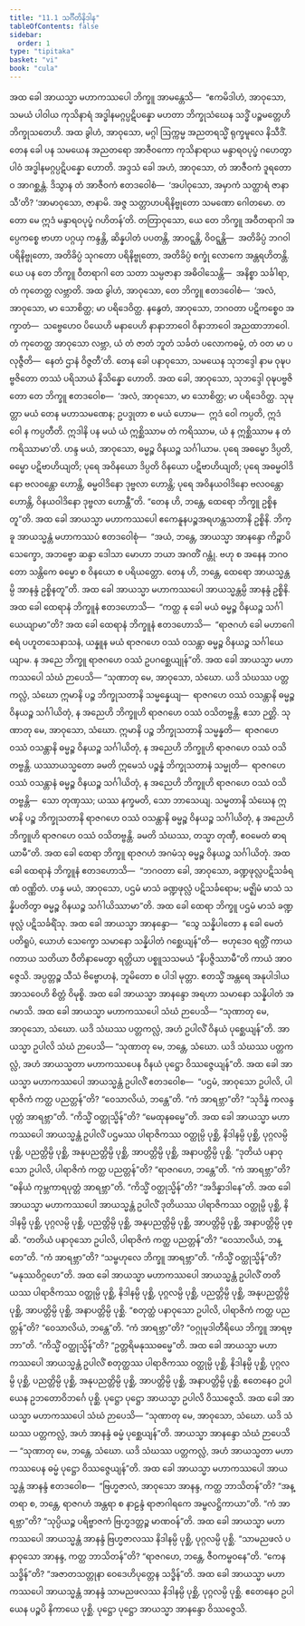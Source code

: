 ```yaml
---
title: "11.1 သင်္ဂီတိနိဒါန"
tableOfContents: false
sidebar:
  order: 1
type: "tipitaka"
basket: "vi"
book: "cula"
---
```



<DynamicBreadcrumb />

<Division number="437" book="cula" e="ch" v="4" p="480">

<Paragraph number="2176" book="cula">
အထ ခေါ အာယသ္မာ မဟာကဿပေါ ဘိက္ခူ အာမန္တေသိ—  “ဧကမိဒါဟံ, အာဝုသော, သမယံ ပါဝါယ ကုသိနာရံ အဒ္ဓါနမဂ္ဂပ္ပဋိပန္နော မဟတာ ဘိက္ခုသံဃေန သဒ္ဓိံ ပဉ္စမတ္တေဟိ ဘိက္ခုသတေဟိ. အထ ခွါဟံ, အာဝုသော, မဂ္ဂါ ဩက္ကမ္မ အညတရသ္မိံ ရုက္ခမူလေ နိသီဒိံ.
</Paragraph>

<Paragraph number="2177" book="cula">
တေန ခေါ ပန သမယေန အညတရော အာဇီဝကော ကုသိနာရာယ မန္ဒာရဝပုပ္ဖံ ဂဟေတွာ ပါဝံ အဒ္ဓါနမဂ္ဂပ္ပဋိပန္နော ဟောတိ. အဒ္ဒသံ ခေါ အဟံ, အာဝုသော, တံ အာဇီဝကံ ဒူရတောဝ အာဂစ္ဆန္တံ. ဒိသွာန တံ အာဇီဝကံ ဧတဒဝေါစံ—  ‘အပါဝုသော, အမှာကံ သတ္ထာရံ ဇာနာသီ’တိ? ‘အာမာဝုသော, ဇာနာမိ. အဇ္ဇ သတ္တာဟပရိနိဗ္ဗုတော သမဏော ဂေါတမော. တတော မေ ဣဒံ မန္ဒာရဝပုပ္ဖံ ဂဟိတန်’တိ. တတြာဝုသော, ယေ တေ ဘိက္ခူ အဝီတရာဂါ အပ္ပေကစ္စေ ဗာဟာ ပဂ္ဂယှ ကန္ဒန္တိ, ဆိန္နပါတံ ပပတန္တိ, အာဝဋ္ဋန္တိ, ဝိဝဋ္ဋန္တိ—  အတိခိပ္ပံ ဘဂဝါ ပရိနိဗ္ဗုတော, အတိခိပ္ပံ သုဂတော ပရိနိဗ္ဗုတော, အတိခိပ္ပံ စက္ခုံ လောကေ အန္တရဟိတန္တိ. ယေ ပန တေ ဘိက္ခူ ဝီတရာဂါ တေ သတာ သမ္ပဇာနာ အဓိဝါသေန္တိ—  အနိစ္စာ သင်္ခါရာ, တံ ကုတေတ္ထ လဗ္ဘာတိ.
</Paragraph>

<Paragraph number="2178" book="cula">
အထ ခွါဟံ, အာဝုသော, တေ ဘိက္ခူ ဧတဒဝေါစံ—  ‘အလံ, အာဝုသော, မာ သောစိတ္ထ; မာ ပရိဒေဝိတ္ထ. နနွေတံ, အာဝုသော, ဘဂဝတာ ပဋိကစ္စေဝ အက္ခာတံ—  သဗ္ဗေဟေဝ ပိယေဟိ မနာပေဟိ နာနာဘာဝေါ ဝိနာဘာဝေါ အညထာဘာဝေါ. တံ ကုတေတ္ထ အာဝုသော လဗ္ဘာ, ယံ တံ ဇာတံ ဘူတံ သင်္ခတံ ပလောကဓမ္မံ, တံ ဝတ မာ ပလုဇ္ဇီတိ—  နေတံ ဌာနံ ဝိဇ္ဇတီ’တိ.
</Paragraph>

<Paragraph number="2179" book="cula">
တေန ခေါ ပနာဝုသော, သမယေန သုဘဒ္ဒေါ နာမ ဝုဍ္ဎပဗ္ဗဇိတော တဿံ ပရိသာယံ နိသိန္နော ဟောတိ. အထ ခေါ, အာဝုသော, သုဘဒ္ဒေါ ဝုဍ္ဎပဗ္ဗဇိတော တေ ဘိက္ခူ ဧတဒဝေါစ—  ‘အလံ, အာဝုသော, မာ သောစိတ္ထ; မာ ပရိဒေဝိတ္ထ. သုမုတ္တာ မယံ တေန မဟာသမဏေန; ဥပဒ္ဒုတာ စ မယံ ဟောမ—  ဣဒံ ဝေါ ကပ္ပတိ, ဣဒံ ဝေါ န ကပ္ပတီတိ. ဣဒါနိ ပန မယံ ယံ ဣစ္ဆိဿာမ တံ ကရိဿာမ, ယံ န ဣစ္ဆိဿာမ န တံ ကရိဿာမာ’တိ. ဟန္ဒ မယံ, အာဝုသော, ဓမ္မဉ္စ ဝိနယဉ္စ သင်္ဂါယာမ. ပုရေ အဓမ္မော ဒိပ္ပတိ, ဓမ္မော ပဋိဗာဟိယျတိ; ပုရေ အဝိနယော ဒိပ္ပတိ ဝိနယော ပဋိဗာဟိယျတိ; ပုရေ အဓမ္မဝါဒိနော ဗလဝန္တော ဟောန္တိ, ဓမ္မဝါဒိနော ဒုဗ္ဗလာ ဟောန္တိ; ပုရေ အဝိနယဝါဒိနော ဗလဝန္တော ဟောန္တိ, ဝိနယဝါဒိနော ဒုဗ္ဗလာ ဟောန္တီ”တိ.
</Paragraph>

<Paragraph number="2180" book="cula">
“တေန ဟိ, ဘန္တေ, ထေရော ဘိက္ခူ ဥစ္စိနတူ”တိ. အထ ခေါ အာယသ္မာ မဟာကဿပေါ ဧကေနူနပဉ္စအရဟန္တသတာနိ ဥစ္စိနိ. ဘိက္ခူ အာယသ္မန္တံ မဟာကဿပံ ဧတဒဝေါစုံ—  “အယံ, ဘန္တေ, အာယသ္မာ အာနန္ဒော ကိဉ္စာပိ သေက္ခော, အဘဗ္ဗော ဆန္ဒာ ဒေါသာ မောဟာ ဘယာ အဂတိံ ဂန္တုံ. ဗဟု စ အနေန ဘဂဝတော သန္တိကေ ဓမ္မော စ ဝိနယော စ ပရိယတ္တော. တေန ဟိ, ဘန္တေ, ထေရော အာယသ္မန္တမ္ပိ အာနန္ဒံ ဥစ္စိနတူ”တိ. အထ ခေါ အာယသ္မာ မဟာကဿပေါ အာယသ္မန္တမ္ပိ အာနန္ဒံ ဥစ္စိနိ.
</Paragraph>

<Paragraph number="2181" book="cula">
အထ ခေါ ထေရာနံ ဘိက္ခူနံ ဧတဒဟောသိ—  “ကတ္ထ နု ခေါ မယံ ဓမ္မဉ္စ ဝိနယဉ္စ သင်္ဂါယေယျာမာ”တိ? အထ ခေါ ထေရာနံ ဘိက္ခူနံ ဧတဒဟောသိ—  “ရာဇဂဟံ ခေါ မဟာဂေါစရံ ပဟူတသေနာသနံ, ယန္နူန မယံ ရာဇဂဟေ ဝဿံ ဝသန္တာ ဓမ္မဉ္စ ဝိနယဉ္စ သင်္ဂါယေယျာမ. န အညေ ဘိက္ခူ ရာဇဂဟေ ဝဿံ ဥပဂစ္ဆေယျုန်”တိ.
</Paragraph>

<Paragraph number="2182" book="cula">
အထ ခေါ အာယသ္မာ မဟာကဿပေါ သံဃံ ဉာပေသိ—
</Paragraph>

</Division>
<Division number="438" book="cula" e="ch" v="4" p="481">

<Paragraph number="2183" book="cula">
“သုဏာတု မေ, အာဝုသော, သံဃော. ယဒိ သံဃဿ ပတ္တကလ္လံ, သံဃော ဣမာနိ ပဉ္စ ဘိက္ခုသတာနိ သမ္မန္နေယျ—  ရာဇဂဟေ ဝဿံ ဝသန္တာနိ ဓမ္မဉ္စ ဝိနယဉ္စ သင်္ဂါယိတုံ, န အညေဟိ ဘိက္ခူဟိ ရာဇဂဟေ ဝဿံ ဝသိတဗ္ဗန္တိ. ဧသာ ဉတ္တိ.
</Paragraph>

<Paragraph number="2184" book="cula">
သုဏာတု မေ, အာဝုသော, သံဃော. ဣမာနိ ပဉ္စ ဘိက္ခုသတာနိ သမ္မန္နတိ—  ရာဇဂဟေ ဝဿံ ဝသန္တာနိ ဓမ္မဉ္စ ဝိနယဉ္စ သင်္ဂါယိတုံ, န အညေဟိ ဘိက္ခူဟိ ရာဇဂဟေ ဝဿံ ဝသိတဗ္ဗန္တိ. ယဿာယသ္မတော ခမတိ ဣမေသံ ပဉ္စန္နံ ဘိက္ခုသတာနံ သမ္မုတိ—  ရာဇဂဟေ ဝဿံ ဝသန္တာနံ ဓမ္မဉ္စ ဝိနယဉ္စ သင်္ဂါယိတုံ, န အညေဟိ ဘိက္ခူဟိ ရာဇဂဟေ ဝဿံ ဝသိတဗ္ဗန္တိ—  သော တုဏှဿ; ယဿ နက္ခမတိ, သော ဘာသေယျ.
</Paragraph>

<Paragraph number="2185" book="cula">
သမ္မတာနိ သံဃေန ဣမာနိ ပဉ္စ ဘိက္ခုသတာနိ ရာဇဂဟေ ဝဿံ ဝသန္တာနိ ဓမ္မဉ္စ ဝိနယဉ္စ သင်္ဂါယိတုံ, န အညေဟိ ဘိက္ခူဟိ ရာဇဂဟေ ဝဿံ ဝသိတဗ္ဗန္တိ. ခမတိ သံဃဿ, တသ္မာ တုဏှီ, ဧဝမေတံ ဓာရယာမီ”တိ.
</Paragraph>

<Paragraph number="2186" book="cula">
အထ ခေါ ထေရာ ဘိက္ခူ ရာဇဂဟံ အဂမံသု ဓမ္မဉ္စ ဝိနယဉ္စ သင်္ဂါယိတုံ. အထ ခေါ ထေရာနံ ဘိက္ခူနံ ဧတဒဟောသိ—  “ဘဂဝတာ ခေါ, အာဝုသော, ခဏ္ဍဖုလ္လပဋိသင်္ခရဏံ ဝဏ္ဏိတံ. ဟန္ဒ မယံ, အာဝုသော, ပဌမံ မာသံ ခဏ္ဍဖုလ္လံ ပဋိသင်္ခရောမ; မဇ္ဈိမံ မာသံ သန္နိပတိတွာ ဓမ္မဉ္စ ဝိနယဉ္စ သင်္ဂါယိဿာမာ”တိ.
</Paragraph>

<Paragraph number="2187" book="cula">
အထ ခေါ ထေရာ ဘိက္ခူ ပဌမံ မာသံ ခဏ္ဍဖုလ္လံ ပဋိသင်္ခရိံသု. အထ ခေါ အာယသ္မာ အာနန္ဒော—  “သွေ သန္နိပါတော န ခေါ မေတံ ပတိရူပံ, ယောဟံ သေက္ခော သမာနော သန္နိပါတံ ဂစ္ဆေယျန်”တိ—  ဗဟုဒေဝ ရတ္တိံ ကာယဂတာယ သတိယာ ဝီတိနာမေတွာ ရတ္တိယာ ပစ္စူသသမယံ “နိပဇ္ဇိဿာမီ”တိ ကာယံ အာဝဇ္ဇေသိ. အပ္ပတ္တဉ္စ သီသံ ဗိဗ္ဗောဟနံ, ဘူမိတော စ ပါဒါ မုတ္တာ. ဧတသ္မိံ အန္တရေ အနုပါဒါယ အာသဝေဟိ စိတ္တံ ဝိမုစ္စိ.
</Paragraph>

</Division>
<Division number="439" book="cula" e="ch" v="4" p="482">

<Paragraph number="2188" book="cula">
အထ ခေါ အာယသ္မာ အာနန္ဒော အရဟာ သမာနော သန္နိပါတံ အဂမာသိ. အထ ခေါ အာယသ္မာ မဟာကဿပေါ သံဃံ ဉာပေသိ—
</Paragraph>

<Paragraph number="2189" book="cula">
“သုဏာတု မေ, အာဝုသော, သံဃော. ယဒိ သံဃဿ ပတ္တကလ္လံ, အဟံ ဥပါလိံ ဝိနယံ ပုစ္ဆေယျန်”တိ.
</Paragraph>

<Paragraph number="2190" book="cula">
အာယသ္မာ ဥပါလိ သံဃံ ဉာပေသိ—
</Paragraph>

<Paragraph number="2191" book="cula">
“သုဏာတု မေ, ဘန္တေ, သံဃော. ယဒိ သံဃဿ ပတ္တကလ္လံ, အဟံ အာယသ္မတာ မဟာကဿပေန ဝိနယံ ပုဋ္ဌော ဝိဿဇ္ဇေယျန်”တိ.
</Paragraph>

<Paragraph number="2192" book="cula">
အထ ခေါ အာယသ္မာ မဟာကဿပေါ အာယသ္မန္တံ ဥပါလိံ ဧတဒဝေါစ—  “ပဌမံ, အာဝုသော ဥပါလိ, ပါရာဇိကံ ကတ္ထ ပညတ္တန်”တိ? “ဝေသာလိယံ, ဘန္တေ”တိ. “ကံ အာရဗ္ဘာ”တိ? “သုဒိန္နံ ကလန္ဒပုတ္တံ အာရဗ္ဘာ”တိ. “ကိသ္မိံ ဝတ္ထုသ္မိန်”တိ? “မေထုနဓမ္မေ”တိ. အထ ခေါ အာယသ္မာ မဟာကဿပေါ အာယသ္မန္တံ ဥပါလိံ ပဌမဿ ပါရာဇိကဿ ဝတ္ထုမ္ပိ ပုစ္ဆိ, နိဒါနမ္ပိ ပုစ္ဆိ, ပုဂ္ဂလမ္ပိ ပုစ္ဆိ, ပညတ္တိမ္ပိ ပုစ္ဆိ, အနုပညတ္တိမ္ပိ ပုစ္ဆိ, အာပတ္တိမ္ပိ ပုစ္ဆိ, အနာပတ္တိမ္ပိ ပုစ္ဆိ.
</Paragraph>

<Paragraph number="2193" book="cula">
“ဒုတိယံ ပနာဝုသော ဥပါလိ, ပါရာဇိကံ ကတ္ထ ပညတ္တန်”တိ? “ရာဇဂဟေ, ဘန္တေ”တိ. “ကံ အာရဗ္ဘာ”တိ? “ဓနိယံ ကုမ္ဘကာရပုတ္တံ အာရဗ္ဘာ”တိ. “ကိသ္မိံ ဝတ္ထုသ္မိန်”တိ? “အဒိန္နာဒါနေ”တိ. အထ ခေါ အာယသ္မာ မဟာကဿပေါ အာယသ္မန္တံ ဥပါလိံ ဒုတိယဿ ပါရာဇိကဿ ဝတ္ထုမ္ပိ ပုစ္ဆိ, နိဒါနမ္ပိ ပုစ္ဆိ, ပုဂ္ဂလမ္ပိ ပုစ္ဆိ, ပညတ္တိမ္ပိ ပုစ္ဆိ, အနုပညတ္တိမ္ပိ ပုစ္ဆိ, အာပတ္တိမ္ပိ ပုစ္ဆိ, အနာပတ္တိမ္ပိ ပုစ္ဆိ.
</Paragraph>

<Paragraph number="2194" book="cula">
“တတိယံ ပနာဝုသော ဥပါလိ, ပါရာဇိကံ ကတ္ထ ပညတ္တန်”တိ? “ဝေသာလိယံ, ဘန္တေ”တိ. “ကံ အာရဗ္ဘာ”တိ? “သမ္ဗဟုလေ ဘိက္ခူ အာရဗ္ဘာ”တိ. “ကိသ္မိံ ဝတ္ထုသ္မိန်”တိ? “မနုဿဝိဂ္ဂဟေ”တိ. အထ ခေါ အာယသ္မာ မဟာကဿပေါ အာယသ္မန္တံ ဥပါလိံ တတိယဿ ပါရာဇိကဿ ဝတ္ထုမ္ပိ ပုစ္ဆိ, နိဒါနမ္ပိ ပုစ္ဆိ, ပုဂ္ဂလမ္ပိ ပုစ္ဆိ, ပညတ္တိမ္ပိ ပုစ္ဆိ, အနုပညတ္တိမ္ပိ ပုစ္ဆိ, အာပတ္တိမ္ပိ ပုစ္ဆိ, အနာပတ္တိမ္ပိ ပုစ္ဆိ.
</Paragraph>

<Paragraph number="2195" book="cula">
“စတုတ္ထံ ပနာဝုသော ဥပါလိ, ပါရာဇိကံ ကတ္ထ ပညတ္တန်”တိ? “ဝေသာလိယံ, ဘန္တေ”တိ. “ကံ အာရဗ္ဘာ”တိ? “ဝဂ္ဂုမုဒါတီရိယေ ဘိက္ခူ အာရဗ္ဘာ”တိ. “ကိသ္မိံ ဝတ္ထုသ္မိန်”တိ? “ဥတ္တရိမနုဿဓမ္မေ”တိ. အထ ခေါ အာယသ္မာ မဟာကဿပေါ အာယသ္မန္တံ ဥပါလိံ စတုတ္ထဿ ပါရာဇိကဿ ဝတ္ထုမ္ပိ ပုစ္ဆိ, နိဒါနမ္ပိ ပုစ္ဆိ, ပုဂ္ဂလမ္ပိ ပုစ္ဆိ, ပညတ္တိမ္ပိ ပုစ္ဆိ, အနုပညတ္တိမ္ပိ ပုစ္ဆိ, အာပတ္တိမ္ပိ ပုစ္ဆိ, အနာပတ္တိမ္ပိ ပုစ္ဆိ.
</Paragraph>

<Paragraph number="2196" book="cula">
ဧတေနေဝ ဥပါယေန ဥဘတောဝိဘင်္ဂေ ပုစ္ဆိ. ပုဋ္ဌော ပုဋ္ဌော အာယသ္မာ ဥပါလိ ဝိဿဇ္ဇေသိ.
</Paragraph>

</Division>
<Division number="440" book="cula" e="ch" v="4" p="483">

<Paragraph number="2197" book="cula">
အထ ခေါ အာယသ္မာ မဟာကဿပေါ သံဃံ ဉာပေသိ—
</Paragraph>

<Paragraph number="2198" book="cula">
“သုဏာတု မေ, အာဝုသော, သံဃော. ယဒိ သံဃဿ ပတ္တကလ္လံ, အဟံ အာနန္ဒံ ဓမ္မံ ပုစ္ဆေယျန်”တိ.
</Paragraph>

<Paragraph number="2199" book="cula">
အာယသ္မာ အာနန္ဒော သံဃံ ဉာပေသိ—
</Paragraph>

<Paragraph number="2200" book="cula">
“သုဏာတု မေ, ဘန္တေ, သံဃော. ယဒိ သံဃဿ ပတ္တကလ္လံ, အဟံ အာယသ္မတာ မဟာကဿပေန ဓမ္မံ ပုဋ္ဌော ဝိဿဇ္ဇေယျန်”တိ.
</Paragraph>

<Paragraph number="2201" book="cula">
အထ ခေါ အာယသ္မာ မဟာကဿပေါ အာယသ္မန္တံ အာနန္ဒံ ဧတဒဝေါစ—  “ဗြဟ္မဇာလံ, အာဝုသော အာနန္ဒ, ကတ္ထ ဘာသိတန်”တိ? “အန္တရာ စ, ဘန္တေ, ရာဇဂဟံ အန္တရာ စ နာဠန္ဒံ ရာဇာဂါရကေ အမ္ဗလဋ္ဌိကာယာ”တိ. “ကံ အာရဗ္ဘာ”တိ? “သုပ္ပိယဉ္စ ပရိဗ္ဗာဇကံ ဗြဟ္မဒတ္တဉ္စ မာဏဝန်”တိ. အထ ခေါ အာယသ္မာ မဟာကဿပေါ အာယသ္မန္တံ အာနန္ဒံ ဗြဟ္မဇာလဿ နိဒါနမ္ပိ ပုစ္ဆိ, ပုဂ္ဂလမ္ပိ ပုစ္ဆိ. “သာမညဖလံ ပနာဝုသော အာနန္ဒ, ကတ္ထ ဘာသိတန်”တိ? “ရာဇဂဟေ, ဘန္တေ, ဇီဝကမ္ဗဝနေ”တိ. “ကေန သဒ္ဓိန်”တိ? “အဇာတသတ္တုနာ ဝေဒေဟိပုတ္တေန သဒ္ဓိန်”တိ. အထ ခေါ အာယသ္မာ မဟာကဿပေါ အာယသ္မန္တံ အာနန္ဒံ သာမညဖလဿ နိဒါနမ္ပိ ပုစ္ဆိ, ပုဂ္ဂလမ္ပိ ပုစ္ဆိ. ဧတေနေဝ ဥပါယေန ပဉ္စပိ နိကာယေ ပုစ္ဆိ. ပုဋ္ဌော ပုဋ္ဌော အာယသ္မာ အာနန္ဒော ဝိဿဇ္ဇေသိ.
</Paragraph>
</Division>